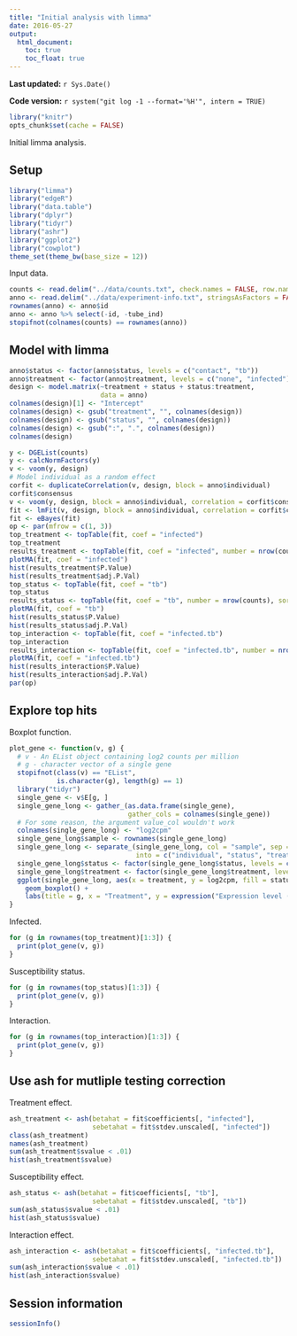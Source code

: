 ```yaml
---
title: "Initial analysis with limma"
date: 2016-05-27
output:
  html_document:
    toc: true
    toc_float: true
---
```


**Last updated:** `r Sys.Date()`

**Code version:** `r system("git log -1 --format='%H'", intern = TRUE)`

```r
library("knitr")
opts_chunk$set(cache = FALSE)
```

Initial limma analysis.

## Setup

```r
library("limma")
library("edgeR")
library("data.table")
library("dplyr")
library("tidyr")
library("ashr")
library("ggplot2")
library("cowplot")
theme_set(theme_bw(base_size = 12))
```

Input data.

```r
counts <- read.delim("../data/counts.txt", check.names = FALSE, row.names = 1)
anno <- read.delim("../data/experiment-info.txt", stringsAsFactors = FALSE)
rownames(anno) <- anno$id
anno <- anno %>% select(-id, -tube_ind)
stopifnot(colnames(counts) == rownames(anno))
```

## Model with limma

```r
anno$status <- factor(anno$status, levels = c("contact", "tb"))
anno$treatment <- factor(anno$treatment, levels = c("none", "infected"))
design <- model.matrix(~treatment + status + status:treatment,
                       data = anno)
colnames(design)[1] <- "Intercept"
colnames(design) <- gsub("treatment", "", colnames(design))
colnames(design) <- gsub("status", "", colnames(design))
colnames(design) <- gsub(":", ".", colnames(design))
colnames(design)
```

```r
y <- DGEList(counts)
y <- calcNormFactors(y)
v <- voom(y, design)
# Model individual as a random effect
corfit <- duplicateCorrelation(v, design, block = anno$individual)
corfit$consensus
v <- voom(y, design, block = anno$individual, correlation = corfit$consensus)
fit <- lmFit(v, design, block = anno$individual, correlation = corfit$consensus)
fit <- eBayes(fit)
op <- par(mfrow = c(1, 3))
top_treatment <- topTable(fit, coef = "infected")
top_treatment
results_treatment <- topTable(fit, coef = "infected", number = nrow(counts), sort = "none")
plotMA(fit, coef = "infected")
hist(results_treatment$P.Value)
hist(results_treatment$adj.P.Val)
top_status <- topTable(fit, coef = "tb")
top_status
results_status <- topTable(fit, coef = "tb", number = nrow(counts), sort = "none")
plotMA(fit, coef = "tb")
hist(results_status$P.Value)
hist(results_status$adj.P.Val)
top_interaction <- topTable(fit, coef = "infected.tb")
top_interaction
results_interaction <- topTable(fit, coef = "infected.tb", number = nrow(counts), sort = "none")
plotMA(fit, coef = "infected.tb")
hist(results_interaction$P.Value)
hist(results_interaction$adj.P.Val)
par(op)
```

## Explore top hits

Boxplot function.

```r
plot_gene <- function(v, g) {
  # v - An EList object containing log2 counts per million
  # g - character vector of a single gene
  stopifnot(class(v) == "EList",
            is.character(g), length(g) == 1)
  library("tidyr")
  single_gene <- v$E[g, ]
  single_gene_long <- gather_(as.data.frame(single_gene),
                              gather_cols = colnames(single_gene))
  # For some reason, the argument value_col wouldn't work
  colnames(single_gene_long) <- "log2cpm"
  single_gene_long$sample <- rownames(single_gene_long)
  single_gene_long <- separate_(single_gene_long, col = "sample", sep = "-",
                                into = c("individual", "status", "treatment"))
  single_gene_long$status <- factor(single_gene_long$status, levels = c("contact", "tb"))
  single_gene_long$treatment <- factor(single_gene_long$treatment, levels = c("none", "infected"))
  ggplot(single_gene_long, aes(x = treatment, y = log2cpm, fill = status)) +
    geom_boxplot() +
    labs(title = g, x = "Treatment", y = expression("Expression level (" * log[2] * " cpm)"))
}
```

Infected.

```r
for (g in rownames(top_treatment)[1:3]) {
  print(plot_gene(v, g))
}
```

Susceptibility status.

```r
for (g in rownames(top_status)[1:3]) {
  print(plot_gene(v, g))
}
```

Interaction.

```r
for (g in rownames(top_interaction)[1:3]) {
  print(plot_gene(v, g))
}
```

## Use ash for mutliple testing correction

Treatment effect.

```r
ash_treatment <- ash(betahat = fit$coefficients[, "infected"],
                     sebetahat = fit$stdev.unscaled[, "infected"])
class(ash_treatment)
names(ash_treatment)
sum(ash_treatment$svalue < .01)
hist(ash_treatment$svalue)
```

Susceptibility effect.

```r
ash_status <- ash(betahat = fit$coefficients[, "tb"],
                     sebetahat = fit$stdev.unscaled[, "tb"])
sum(ash_status$svalue < .01)
hist(ash_status$svalue)
```

Interaction effect.

```r
ash_interaction <- ash(betahat = fit$coefficients[, "infected.tb"],
                     sebetahat = fit$stdev.unscaled[, "infected.tb"])
sum(ash_interaction$svalue < .01)
hist(ash_interaction$svalue)
```

## Session information

```r
sessionInfo()
```
